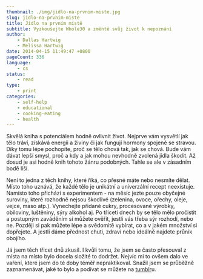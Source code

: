 ```yaml
---
thumbnail: ./img/jidlo-na-prvnim-miste.jpg
slug: jidlo-na-prvnim-miste
title: Jídlo na prvním místě
subtitle: Vyzkoušejte Whole30 a změntě svůj život k nepoznání
author:
    - Dallas Hartwig
    - Melissa Hartwig
date: 2014-04-15 11:49:47 +0800
pageCount: 336
language:
    - cs
status:
    - read
type:
    - print
categories:
    - self-help
    - educational
    - cooking-eating
    - health
---
```


Skvělá kniha s potenciálem hodně ovlivnit život. Nejprve vám vysvětlí jak tělo tráví, získává energii a živiny či jak fungují hormony spojené se stravou. Díky tomu lépe pochopíte, proč se tělo chová tak, jak se chová. Bude vám dávat lepší smysl, proč a kdy a jak mohou nevhodně zvolená jídla škodit. Až dosud je asi hodně knih tohoto žánru podobných. Tahle se ale v zásadním bodě liší.

Není to jedna z těch knihy, které říká, co přesné máte nebo nesmíte dělat. Místo toho uznává, že každé tělo je unikátní a univerzální recept neexistuje. Namísto toho přichází s experimentem - na měsíc jezte pouze obyčejné suroviny, které rozhodně nejsou škodlivé (zelenina, ovoce, ořechy, oleje, vejce, maso atp.). Vynechejte přidané cukry, procesované výrobky, obiloviny, luštěniny, sýry alkohol aj. Po třiceti dnech by se tělo mělo pročistit a postupným zaváděním si můžete ověřit, jestli vás třeba sýr rozhodí, nebo ne. Později si pak můžete lépe a svědomitě vybírat, co a v jakém množství si dopřejete. A jestli dáme přednost chuti, zdraví nebo ideálně najdete průnik obojího.

Já jsem těch třicet dnů zkusil. I kvůli tomu, že jsem se často přesouval z místa na místo bylo docela složité to dodržet. Nejvíc mi to ovšem dalo ve vaření, které jsem do té doby téměř nepraktikoval. Snažil jsem se průběžně zaznamenávat, jaké to bylo a podívat se můžete na <a href="https://whole30-jenahajek.tumblr.com/post/85051866487/whole30-co-to-vlastn%C4%9B-v%C5%AFbec-je-a-pro%C4%8D-to-d%C4%9Bl%C3%A1m" target="_blank" rel="noreferrer noopener">tumblr</a>u.
